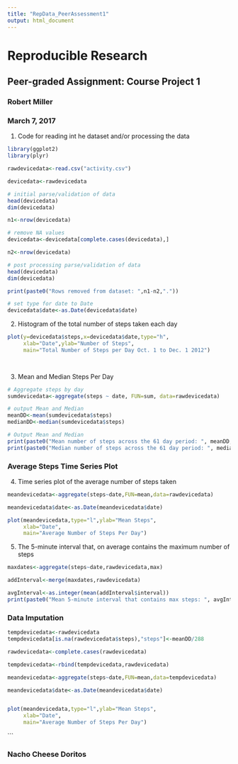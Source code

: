 ```yaml
---
title: "RepData_PeerAssessment1"
output: html_document
---
```


# Reproducible Research
## Peer-graded Assignment: Course Project 1
### Robert Miller
### March 7, 2017


1. Code for reading int he dataset and/or processing the data
```r
library(ggplot2)
library(plyr)

rawdevicedata<-read.csv("activity.csv")

devicedata<-rawdevicedata

# initial parse/validation of data
head(devicedata)
dim(devicedata)

n1<-nrow(devicedata)

# remove NA values
devicedata<-devicedata[complete.cases(devicedata),]

n2<-nrow(devicedata)

# post processing parse/validation of data
head(devicedata)
dim(devicedata)

print(paste0("Rows removed from dataset: ",n1-n2,"."))

# set type for date to Date
devicedata$date<-as.Date(devicedata$date)

```

2. Histogram of the total number of steps taken each day
```r

plot(y=devicedata$steps,x=devicedata$date,type="h",
     xlab="Date",ylab="Number of Steps",
     main="Total Number of Steps per Day Oct. 1 to Dec. 1 2012")

  
```

3. Mean and Median Steps Per Day

```r

# Aggregate steps by day
sumdevicedata<-aggregate(steps ~ date, FUN=sum, data=rawdevicedata)

# output Mean and Median
meanDD<-mean(sumdevicedata$steps)
medianDD<-median(sumdevicedata$steps)

# Output Mean and Median
print(paste0("Mean number of steps across the 61 day period: ", meanDD, "."))
print(paste0("Median number of steps across the 61 day period: ", medianDD, "."))

```

### Average Steps Time Series Plot
4. Time series plot of the average number of steps taken
```r
meandevicedata<-aggregate(steps~date,FUN=mean,data=rawdevicedata)

meandevicedata$date<-as.Date(meandevicedata$date)

plot(meandevicedata,type="l",ylab="Mean Steps",
     xlab="Date",
     main="Average Number of Steps Per Day")
```

5. The 5-minute interval that, on average contains the maximum number of steps
```r
maxdates<-aggregate(steps~date,rawdevicedata,max)

addInterval<-merge(maxdates,rawdevicedata)

avgInterval<-as.integer(mean(addInterval$interval))
print(paste0("Mean 5-minute interval that contains max steps: ", avgInterval, "."))

```
### Data Imputation
```r

tempdevicedata<-rawdevicedata
tempdevicedata[is.na(rawdevicedata$steps),"steps"]<-meanDD/288

rawdevicedata<-complete.cases(rawdevicedata)

tempdevicedata<-rbind(tempdevicedata,rawdevicedata)

meandevicedata<-aggregate(steps~date,FUN=mean,data=tempdevicedata)

meandevicedata$date<-as.Date(meandevicedata$date)


plot(meandevicedata,type="l",ylab="Mean Steps",
     xlab="Date",
     main="Average Number of Steps Per Day")
```
```

### Nacho Cheese Doritos